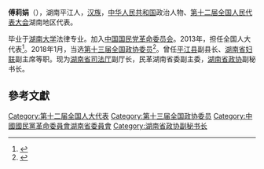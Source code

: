 '''傅莉娟'''（{{bd|1965年||}}），湖南平江人，[[汉族|汉族]]，[[中华人民共和国|中华人民共和国]]政治人物、[[第十二届全国人民代表大会|第十二届全国人民代表大会]]湖南地区代表。

毕业于[[湖南大学|湖南大学]]法律专业。加入[[中国国民党革命委员会|中国国民党革命委员会]]。2013年，担任全国人大代表<ref>{{cite news|title=全国人大代表信息-傅莉娟|url=http://210.82.31.1:8084/delegate/viewDelegate.action?dbid=121743|accessdate=2013-04-05|newspaper=全国人大网|archive-url=https://web.archive.org/web/20180127143242/http://www.npc.gov.cn/delegate/viewDelegate.action?dbid=121743|archive-date=2018-01-27|dead-url=yes}}</ref>。2018年1月，当选[[中国人民政治协商会议第十三届全国委员会委员名单|第十三届全国政协委员]]<ref>{{Cite web|url=http://sports.163.com/18/0126/06/D92BRKK400051C89.html|title=中国人民政治协商会议第十三届全国委员会委员名单|accessdate=2018-01-26|last=|work=网易|archive-url=https://web.archive.org/web/20180127143232/http://sports.163.com/18/0126/06/D92BRKK400051C89.html|archive-date=2018-01-27|dead-url=yes}}</ref>。曾任[[平江县|平江县]]副县长、[[湖南省妇联|湖南省妇联]]副主席等职。现为[[湖南省司法厅|湖南省司法厅]]副厅长，民革湖南省委副主委，[[湖南省政协|湖南省政协]]副秘书长。

==參考文獻==
{{reflist}}

[[Category:第十二届全国人大代表|Category:第十二届全国人大代表]]
[[Category:第十三届全国政协委员|Category:第十三届全国政协委员]]
[[Category:中國國民黨革命委員會湖南省委員會|Category:中國國民黨革命委員會湖南省委員會]]
[[Category:湖南省政协副秘书长|Category:湖南省政协副秘书长]]
{{中国政治人物小作品}}